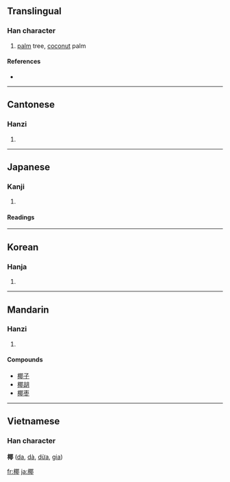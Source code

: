 ==Translingual==

===Han character===
{{Han char|rn=75|rad=木|as=09|sn=13|four=4792<sub>7</sub>|canj=木尸十中 (DSJL)}}

# [[palm]] tree, [[coconut]] palm

====References====
* {{Han ref|kx=0537.170|dkj=15069|dj=0925.020|hdz=21224.060|uh=6930|ud=26928|bh=B7A6|bd=47014}}

----

==Cantonese==

===Hanzi===
{{yue-hanzi|jyut=je4?|y=ye4}}

# {{defn|Cantonese}}

----

==Japanese==

===Kanji===
{{ja-kanji|grade=|rs=木09}}

# {{defn|Japanese}}

====Readings====
{{ja-readings|on=[[や]] (ya)|kun=[[やし]] (yashi)}}

----

==Korean==

===Hanja===
{{ko-hanja|hangeul=[[야]]|eumhun=|rv=ya|mr=ya|y=ya}}

# {{defn|Korean}}

----

==Mandarin==

===Hanzi===
{{cmn-hanzi|pin=[[yē]] ([[ye1]])|wg=yeh<sup>2</sup>}}

# {{defn|Mandarin}}

====Compounds====
* [[椰子]]
* [[椰胡]]
* [[椰枣]]

----

==Vietnamese==
===Han character===
'''椰''' ([[da]], [[dà]], [[dừa]], [[gia]])

[[fr:椰]]
[[ja:椰]]
